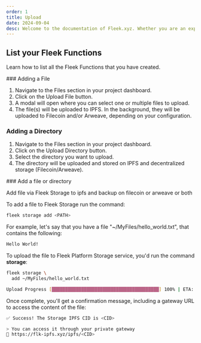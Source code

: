 ```yaml
---
order: 1
title: Upload
date: 2024-09-04
desc: Welcome to the documentation of Fleek.xyz. Whether you are an expert or an absolute beginner, you'll find your answers here.
---
```



## List your Fleek Functions

Learn how to list all the Fleek Functions that you have created.

<Tabs>
<TabItem title="Platform">
### Adding a File

1. Navigate to the Files section in your project dashboard.
2. Click on the Upload File button.
3. A modal will open where you can select one or multiple files to upload.
4. The file(s) will be uploaded to IPFS. In the background, they will be uploaded to Filecoin and/or Arweave, depending on your configuration.

### Adding a Directory

1. Navigate to the Files section in your project dashboard.
2. Click on the Upload Directory button.
3. Select the directory you want to upload.
4. The directory will be uploaded and stored on IPFS and decentralized storage (Filecoin/Arweave).
   </TabItem>

<TabItem title="CLI">
### Add a file or directory

Add file via Fleek Storage to ipfs and backup on filecoin or arweave or both

To add a file to Fleek Storage run the command:

```sh
fleek storage add <PATH>
```

For example, let's say that you have a file "~/MyFiles/hello_world.txt", that contains the following:

```sh
Hello World!
```

To upload the file to Fleek Platform Storage service, you'd run the command **storage**:

```sh
fleek storage \
  add ~/MyFiles/hello_world.txt
```

```sh
Upload Progress [████████████████████████████████████████] 100% | ETA: 0s
```

Once complete, you'll get a confirmation message, including a gateway URL to access the content of the file:

```sh
✅ Success! The Storage IPFS CID is <CID>

> You can access it through your private gateway
🔗 https://flk-ipfs.xyz/ipfs/<CID>
```

</TabItem>

</Tabs>
